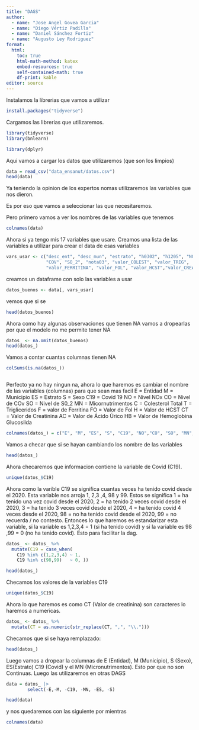 ```yaml
---
title: "DAGS"
author: 
  - name: "Jose Angel Govea Garcia"
  - name: "Diego Vértiz Padilla"
  - name: "Daniel Sánchez Fortiz"
  - name: "Augusto Ley Rodriguez"
format:
  html:
    toc: true
    html-math-method: katex
    embed-resources: true
    self-contained-math: true
    df-print: kable
editor: source 
---
```

Instalamos la librerias que vamos a utilizar
```r
install.packages("tidyverse")

```
Cargamos las librerias que utilizaremos.
```r
library(tidyverse)
library(bnlearn)
```
```r
library(dplyr)
```

Aqui vamos a cargar los datos que utilizaremos (que son los limpios)

```r
data = read_csv("data_ensanut/datos.csv")
head(data)
```
Ya teniendo la opinion de los expertos nomas utilizaremos las variables que nos dieron. 

Es por eso que vamos a seleccionar las que necesitaremos. 

Pero primero vamos a ver los nombres de las variables que tenemos

```r
colnames(data)


```
Ahora si ya tengo mis 17 variables que usare. Creamos una lista de las variables a utilizar para crear el data de esas variables
```r
vars_usar <- c("desc_ent", "desc_mun", "estrato", "h0302", "h1205", "NOx",
               "COV", "SO_2", "nota03", "valor_COLEST", "valor_TRIG",
               "valor_FERRITINA", "valor_FOL", "valor_HCST","valor_CREAT", "valor_AC_URICO", "valor_HB1AC")
```

creamos un dataframe con solo las variables a usar
```r
datos_buenos <- data[, vars_usar]
```

vemos que si se

```r
head(datos_buenos)
```

Ahora como hay algunas observaciones que tienen NA vamos a dropearlas por que el modelo no me permite tener NA

```r

datos_ <- na.omit(datos_buenos)
head(datos_)

```

Vamos a contar cuantas columnas tienen NA

```r
colSums(is.na(datos_))



```
Perfecto ya no hay ningun na, ahora lo que haremos es cambiar el nombre de las variables (columnas) para que sean mas facil
E = Entidad
M = Municipio
ES = Estrato
S =  Sexo
C19 = Covid 19
NO = Nivel NOx
CO = Nivel de COv
SO = Nivel de S0_2
MN = Micornutrimentos
C = Colesterol Total
T = Trigliceridos
F = valor de Ferritina
FO = Valor de Fol
H = Valor de HCST
CT = Valor de Creatinina
AC = Valor de Ácido Úrico
HB = Valor de Hemoglobina Glucosilda
```r
colnames(datos_) = c("E", "M", "ES", "S", "C19", "NO","CO", "SO", "MN", "C", "T", "F", "FO", "H", "CT", "AC", "HB")

```

Vamos a checar que si se hayan cambiando los nombre de las variables

```r
head(datos_)
```

Ahora checaremos que informacion contiene la variable de Covid (C19).

```r
unique(datos_$C19)
```

Ahora como la varible C19 se significa cuantas veces ha tenido covid desde el 2020. Esta variable nos arroja 1, 2,3 ,4, 98 y 99. Estos se significa 1 = ha tenido una vez covid desde el 2020, 2 = ha tenido 2 veces covid desde el 2020, 3 = ha tenido 3 veces covid desde el 2020, 4 = ha tenido covid 4 veces desde el 2020, 98 = no ha tenido covid desde el 2020, 99 = no recuerda / no contesto.
Entonces lo que haremos es estandarizar esta variable, si la variable es 1,2,3,4 = 1 (si ha tenido covid) y si la variable es 98 ,99 = 0 (no ha tenido covid). Esto para facilitar la dag.

```r
datos_ <- datos_ %>%
  mutate(C19 = case_when(
    C19 %in% c(1,2,3,4) ~ 1,   
    C19 %in% c(98,99)   ~ 0, ))

```

```r
head(datos_)
```

Checamos los valores de la variables C19

```r
unique(datos_$C19)
```
Ahora lo que haremos es como CT (Valor de creatinina) son caracteres lo haremos a numericas. 

```r
datos_ <- datos_ %>%
  mutate(CT = as.numeric(str_replace(CT, ",", "\\.")))
```

Checamos que si se haya remplazado:

```r
head(datos_)
```


Luego vamos a dropear la columnas de E (Entidad), M (Municipio), S (Sexo), ES(Estrato) C19 (Covid) y el MN (Micronutrimentos). Esto por que no son Continuas. Luego las utilizaremos en otras DAGS 
```r

data = datos_ |>
        select(-E,-M, -C19, -MN, -ES, -S)

```

```r
head(data)
```

y nos quedaremos con las siguiente por mientras

```r
colnames(data)
```

